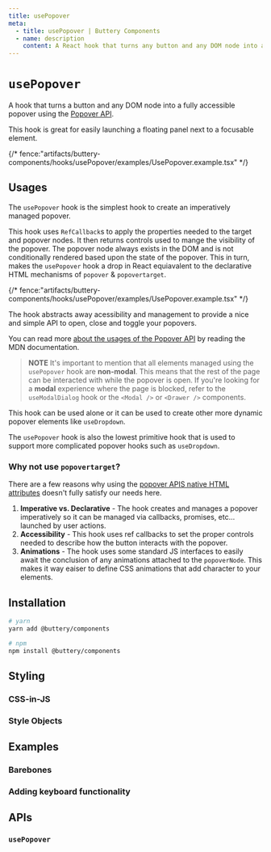 ```yaml
---
title: usePopover
meta:
  - title: usePopover | Buttery Components
  - name: description
    content: A React hook that turns any button and any DOM node into a fully accessible popover using the Popover API.
---
```


# `usePopover`

A hook that turns a button and any DOM node into a fully accessible popover using the [Popover API](https://developer.mozilla.org/en-US/docs/Web/API/Popover_API).

This hook is great for easily launching a floating panel next to a focusable element.

{/* fence:"artifacts/buttery-components/hooks/usePopover/examples/UsePopover.example.tsx" */}

## Usages

The `usePopover` hook is the simplest hook to create an imperatively managed popover.

This hook uses `RefCallback`s to apply the properties needed to the target and popover nodes. It then returns controls used to mange the visibility of the popover.
The popover node always exists in the DOM and is not conditionally rendered based upon the state of the popover. This in turn, makes the `usePopover` hook a
drop in React equiavalent to the declarative HTML mechanisms of `popover` & `popovertarget`.

{/* fence:"artifacts/buttery-components/hooks/usePopover/examples/UsePopover.example.tsx" */}

The hook abstracts away acessibility and management to provide a nice and simple API to open, close and toggle your popovers.

You can read more [about the usages of the Popover API](https://developer.mozilla.org/en-US/docs/Web/API/Popover_API#concepts_and_usage) by reading
the MDN documentation.

> **NOTE** It's important to mention that all elements managed using the `usePopover` hook are **non-modal**. This means that
> the rest of the page can be interacted with while the popover is open. If you're looking for a **modal** experience where the page is blocked,
> refer to the `useModalDialog` hook or the `<Modal />` or `<Drawer />` components.

This hook can be used alone or it can be used to create other more dynamic popover elements like `useDropdown`.

The `usePopover` hook is also the lowest primitive hook that is used to support more complicated popover hooks such
as `useDropdown`.

### Why not use `popovertarget`?

There are a few reasons why using the [popover APIS native HTML attributes](https://developer.mozilla.org/en-US/docs/Web/API/Popover_API#html_attributes)
doesn't fully satisfy our needs here.

1. **Imperative vs. Declarative** - The hook creates and manages a popover imperatively so it can be managed via callbacks, promises, etc... launched by user actions.
1. **Accessibility** - This hook uses ref callbacks to set the proper controls needed to describe how the button interacts with the popover.
1. **Animations** - The hook uses some standard JS interfaces to easily await the conclusion of any animations attached to the `popoverNode`. This makes it way eaiser to define CSS animations that add character to your elements.

## Installation

```bash
# yarn
yarn add @buttery/components

# npm
npm install @buttery/components
```

## Styling

### CSS-in-JS

### Style Objects

## Examples

### Barebones

### Adding keyboard functionality

## APIs

### `usePopover`
